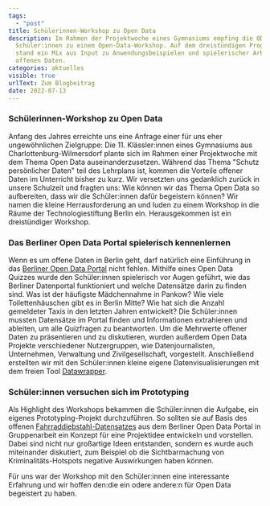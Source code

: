 ```yaml
---
tags:
  - "post"
title: Schülerinnen-Workshop zu Open Data
description: Im Rahmen der Projektwoche eines Gymnasiums empfing die ODIS
  Schüler:innen zu einem Open-Data-Workshop. Auf dem dreistündigen Programm
  stand ein Mix aus Input zu Anwendungsbeispielen und spielerischer Arbeit mit
  offenen Daten.
categories: aktuelles
visible: true
urlText: Zum Blogbeitrag
date: 2022-07-13
---
```


### Schülerinnen-Workshop zu Open Data

Anfang des Jahres erreichte uns eine Anfrage einer für uns eher ungewöhnlichen Zielgruppe: Die 11. Klässler:innen eines Gymnasiums aus Charlottenburg-Wilmersdorf plante sich im Rahmen einer Projektwoche mit dem Thema Open Data auseinanderzusetzen. Während das Thema "Schutz persönlicher Daten" teil des Lehrplans ist, kommen die Vorteile offener Daten im Unterricht bisher zu kurz. Wir versetzten uns gedanklich zurück in unsere Schulzeit und fragten uns: Wie können wir das Thema Open Data so aufbereiten, dass wir die Schüler:innen dafür begeistern können? Wir namen die kleine Herrausforderung an und luden zu einem Workshop in die Räume der Technologiestiftung Berlin ein. Herausgekommen ist ein dreistündiger Workshop.

### Das Berliner Open Data Portal spielerisch kennenlernen

Wenn es um offene Daten in Berlin geht, darf natürlich eine Einführung in das [Berliner Open Data Portal](https://daten.berlin.de) nicht fehlen. Mithilfe eines Open Data Quizzes wurde den Schüler:innen spielerisch vor Augen geführt, wie das Berliner Datenportal funktioniert und welche Datensätze darin zu finden sind. Was ist der häufigste Mädchennahme in Pankow? Wie viele Toilettenhäuschen gibt es in Berlin Mitte? Wie hat sich die Anzahl gemeldeter Taxis in den letzten Jahren entwickelt? Die Schüler:innen mussten Datensätze im Portal finden und Informationen extrahieren und ableiten, um alle Quizfragen zu beantworten.
Um die Mehrwerte offener Daten zu präsentieren und zu diskutieren, wurden außerdem Open Data Projekte verschiedener Nutzergruppen, wie Datenjournalisten, Unternehmen, Verwaltung und Zivilgesellschaft, vorgestellt. Anschließend erstellten wir mit den Schüler:innen kleine eigene Datenvisualisierungen mit dem freien Tool [Datawrapper](https://odis-berlin.de/ressourcen/datenvisualisierung/).

### Schüler:innen versuchen sich im Prototyping

Als Highlight des Workshops bekammen die Schüler:innen die Aufgabe, ein eigenes Prototyping-Projekt durchzuführen. So sollten sie auf Basis des offenen [Fahrraddiebstahl-Datensatzes](https://daten.berlin.de/datensaetze/fahrraddiebstahl-berlin) aus dem Berliner Open Data Portal in Gruppenarbeit ein Konzept für eine Projektidee entwickeln und vorstellen. Dabei sind nicht nur großartige Ideen entstanden, sondern es wurde auch miteinander diskutiert, zum Beispiel ob die Sichtbarmachung von Kriminalitäts-Hotspots negative Auswirkungen haben können.

Für uns war der Workshop mit den Schüler:innen eine interessante Erfahrung und wir hoffen den:die ein odere andere:n für Open Data begeistert zu haben.


<ImageSection
  src="/images/schülerinnenworkshop1.jpg"
  caption="Einblick aus dem 3-stündigen Open-Data-Workshop in den Räumen der Technologiestiftung"
/>

<ImageSection
  src="/images/schülerinnenworkshop2.jpg"
  caption="Papier-Prototypen der Schüler:innen für Anwendungen mit offen Fahrraddiebstahl-Daten"
/>

<ImageSection
  src="/images/schülerinnenworkshop3.png"
  caption="Die Ergebnise der Gruppenarbeiten werden vorgestellt"
/>

<br />
